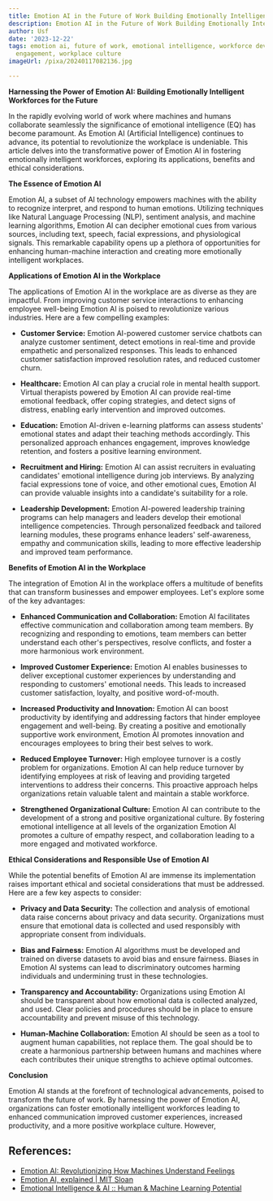 ```yaml
---
title: Emotion AI in the Future of Work Building Emotionally Intelligent Workforces
description: Emotion AI in the Future of Work Building Emotionally Intelligent Workforces
author: Usf
date: '2023-12-22'
tags: emotion ai, future of work, emotional intelligence, workforce development, employee
  engagement, workplace culture
imageUrl: /pixa/20240117082136.jpg

---
```

**Harnessing the Power of Emotion AI: Building Emotionally Intelligent Workforces for  the Future**

In the rapidly evolving world  of work where machines and humans collaborate seamlessly the significance of emotional intelligence (EQ) has become paramount. As Emotion AI (Artificial Intelligence) continues to advance, its potential to revolutionize the workplace is undeniable. This article delves into the  transformative power  of Emotion AI in fostering emotionally intelligent workforces, exploring its applications, benefits and ethical considerations.

**The Essence of  Emotion AI**

Emotion AI, a subset of AI technology  empowers machines with the ability to recognize interpret, and respond to human emotions. Utilizing techniques like Natural Language Processing (NLP), sentiment analysis, and machine learning algorithms,  Emotion AI can decipher emotional cues from various sources, including text,  speech, facial expressions,  and physiological signals. This remarkable capability  opens up a plethora of opportunities for enhancing human-machine interaction and creating more emotionally intelligent workplaces.

**Applications of Emotion AI in the Workplace**

The applications of  Emotion  AI in the workplace are  as diverse as they are  impactful. From improving customer  service interactions to enhancing employee well-being Emotion AI is poised to revolutionize various industries. Here are a few compelling examples:

- **Customer Service:** Emotion AI-powered customer service  chatbots  can analyze customer sentiment, detect emotions in real-time and provide empathetic and personalized  responses. This leads to enhanced customer satisfaction improved resolution rates, and reduced customer churn.

- **Healthcare:** Emotion  AI can play a crucial role in mental health support. Virtual therapists powered by Emotion AI can provide real-time emotional feedback, offer coping strategies, and detect signs  of distress, enabling  early intervention and  improved outcomes.

- **Education:** Emotion AI-driven e-learning  platforms  can assess students' emotional states and adapt their teaching methods accordingly.  This  personalized approach enhances engagement, improves knowledge retention, and fosters a positive learning environment.

- **Recruitment  and Hiring:** Emotion AI can  assist recruiters in evaluating  candidates' emotional intelligence during job interviews. By analyzing facial  expressions tone of voice, and  other emotional cues, Emotion  AI can provide valuable insights  into  a candidate's suitability for a role.

- **Leadership Development:** Emotion AI-powered leadership training programs can help managers and  leaders develop their emotional intelligence competencies. Through personalized feedback and  tailored learning modules,  these programs enhance leaders' self-awareness, empathy and communication skills, leading to more effective leadership and improved team performance.

**Benefits  of Emotion  AI in the Workplace**

The integration of Emotion AI in the  workplace offers a multitude of benefits that can transform  businesses and empower employees. Let's explore some of the key advantages:

- **Enhanced Communication and Collaboration:** Emotion AI facilitates effective communication and collaboration among team members. By recognizing and responding to emotions, team  members can better understand each other's perspectives, resolve conflicts, and  foster a more harmonious work environment.

-  **Improved Customer Experience:** Emotion AI enables businesses to deliver exceptional customer  experiences by understanding  and responding to customers' emotional needs. This leads to increased customer satisfaction, loyalty, and positive word-of-mouth.

- **Increased Productivity and Innovation:** Emotion AI can boost productivity  by identifying and addressing  factors that hinder employee engagement  and  well-being. By creating a positive and  emotionally supportive work environment, Emotion AI promotes innovation and encourages employees to bring their best  selves to work.

- **Reduced Employee Turnover:** High employee turnover is a costly problem  for organizations. Emotion AI can help reduce turnover by identifying employees at risk of leaving and providing targeted interventions to address  their concerns. This proactive approach helps organizations retain valuable talent and maintain a stable workforce.

- **Strengthened  Organizational Culture:** Emotion AI can contribute  to the development of a strong and positive organizational culture. By fostering emotional  intelligence at all levels of the organization Emotion AI promotes a culture of empathy respect, and collaboration leading  to a more engaged and motivated workforce.

**Ethical Considerations and Responsible Use of  Emotion AI**

While the potential benefits of Emotion  AI are immense its implementation raises important ethical and  societal considerations that must be  addressed. Here are a few key aspects to consider:

- **Privacy and Data Security:** The collection and analysis of emotional data raise concerns about privacy and data  security. Organizations must ensure that emotional data is collected and used responsibly with appropriate  consent from individuals.

- **Bias and Fairness:**  Emotion AI algorithms must be developed and trained on diverse datasets to avoid  bias and ensure fairness. Biases in Emotion AI systems can lead  to discriminatory outcomes harming individuals and undermining trust in these technologies.

- **Transparency and Accountability:** Organizations using Emotion AI should be transparent  about how emotional data is  collected analyzed, and used. Clear policies and  procedures should be in  place to ensure accountability and prevent misuse of this technology.

- **Human-Machine Collaboration:** Emotion AI  should be seen as  a tool to  augment human capabilities, not replace them. The goal should be to create a harmonious partnership between humans and machines where each contributes  their unique strengths to achieve optimal outcomes.

**Conclusion**

Emotion AI stands at the  forefront of technological advancements, poised  to transform the future of work. By harnessing the power of Emotion AI, organizations can foster emotionally intelligent workforces  leading to enhanced communication improved customer  experiences, increased productivity, and  a  more  positive workplace culture. However,

## References:
- [Emotion AI: Revolutionizing How Machines Understand Feelings](https://archive.com/blog/emotion-ai)
- [Emotion AI, explained | MIT Sloan](https://mitsloan.mit.edu/ideas-made-to-matter/emotion-ai-explained)
- [Emotional Intelligence & AI :: Human & Machine Learning Potential](https://www.linkedin.com/pulse/emotional-intelligence-ai-human-machine-learning-potential-begum-azyhc)
